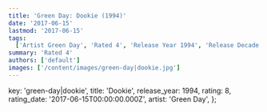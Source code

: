 ```yaml
---
title: 'Green Day: Dookie (1994)'
date: '2017-06-15'
lastmod: '2017-06-15'
tags:
  ['Artist Green Day', 'Rated 4', 'Release Year 1994', 'Release Decade 1990']
summary: 'Rated 4'
authors: ['default']
images: ['/content/images/green-day|dookie.jpg']
---
```


  key: 'green-day|dookie',
  title: 'Dookie',
  release_year: 1994,
  rating: 8,
  rating_date: '2017-06-15T00:00:00.000Z',
  artist: 'Green Day',
};

<MusicRating data={data} />
